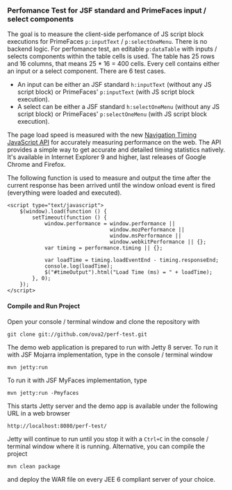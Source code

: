 === Perfomance Test for JSF standard and PrimeFaces input / select components ===

The goal is to measure the client-side perfomance of JS script block executions for PrimeFaces <tt>p:inputText</tt> / <tt>p:selectOneMenu</tt>.
There is no backend logic. For perfomance test, an editable <tt>p:dataTable</tt> with inputs / selects components within the table cells is used.
The table has 25 rows and 16 columns, that means 25 * 16 = 400 cells. Every cell contains either an input or a select component. There are 6 test cases.

* An input can be either an JSF standard <tt>h:inputText</tt> (without any JS script block) or PrimeFaces' <tt>p:inputText</tt> (with JS script block execution).
* A select can be either a JSF standard <tt>h:selectOneMenu</tt> (without any JS script block) or PrimeFaces' <tt>p:selectOneMenu</tt> (with JS script block execution).

The page load speed is measured with the new [https://dvcs.w3.org/hg/webperf/raw-file/tip/specs/NavigationTiming/Overview.html Navigation Timing JavaScript API]
for accurately measuring performance on the web. The API provides a simple way to get accurate and detailed timing statistics natively.
It's available in Internet Explorer 9 and higher, last releases of Google Chrome and Firefox.

The following function is used to measure and output the time after the current response has been arrived until the window onload event is fired (everything were loaded and executed). 

<pre>
<script type="text/javascript">
    $(window).load(function () {
        setTimeout(function () {
            window.performance = window.performance ||
                                 window.mozPerformance ||
                                 window.msPerformance ||
                                 window.webkitPerformance || {};
            var timing = performance.timing || {};

            var loadTime = timing.loadEventEnd - timing.responseEnd;
            console.log(loadTime);
            $("#timeOutput").html("Load Time (ms) = " + loadTime);
        }, 0);
    });
</script>
</pre>

==== Compile and Run Project ====

Open your console / terminal window and clone the repository with

<pre>
git clone git://github.com/ova2/perf-test.git
</pre>

The demo web application is prepared to run with Jetty 8 server. To run it with JSF Mojarra implementation, type in the console / terminal window

<pre>
mvn jetty:run
</pre>

To run it with JSF MyFaces implementation, type

<pre>
mvn jetty:run -Pmyfaces
</pre>

This starts Jetty server and the demo app is available under the following URL in a web browser

<pre>
http://localhost:8080/perf-test/
</pre>

Jetty will continue to run until you stop it with a <tt>Ctrl+C</tt> in the console / terminal window where it is running. Alternative, you can compile the project

<pre>
mvn clean package
</pre>

and deploy the WAR file on every JEE 6 compliant server of your choice.